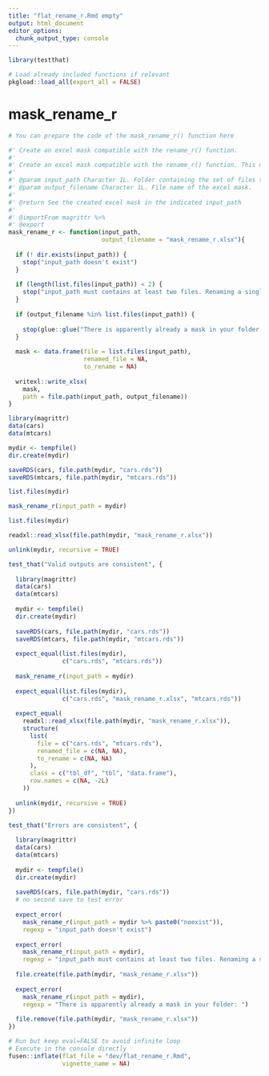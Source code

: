 ```yaml
---
title: "flat_rename_r.Rmd empty"
output: html_document
editor_options: 
  chunk_output_type: console
---
```


```r
library(testthat)
```

```r
# Load already included functions if relevant
pkgload::load_all(export_all = FALSE)
```

# mask_rename_r
    
```r
# You can prepare the code of the mask_rename_r() function here
```
  
```r
#' Create an excel mask compatible with the rename_r() function. 
#' 
#' Create an excel mask compatible with the rename_r() function. This must be used on a collection of files, i.e stored within the same folder. 
#' 
#' @param input_path Character 1L. Folder containing the set of files to rename
#' @param output_filename Character 1L. File name of the excel mask.
#'
#' @return See the created excel mask in the indicated input_path
#' 
#' @importFrom magrittr %>% 
#' @export
mask_rename_r <- function(input_path, 
                          output_filename = "mask_rename_r.xlsx"){
    
  if (! dir.exists(input_path)) {
    stop("input_path doesn't exist")
  }
  
  if (length(list.files(input_path)) < 2) {
    stop("input_path must contains at least two files. Renaming a single file with this function is not worth it.")
  }
  
  if (output_filename %in% list.files(input_path)) {
    
    stop(glue::glue("There is apparently already a mask in your folder: {output_filename}. Maybe you should complete it and run the rename_r() function."))
  }
  
  mask <- data.frame(file = list.files(input_path), 
                     renamed_file = NA, 
                     to_rename = NA)
  
  writexl::write_xlsx(
    mask, 
    path = file.path(input_path, output_filename))
}
```
  
```r
library(magrittr)
data(cars)
data(mtcars)

mydir <- tempfile()
dir.create(mydir)

saveRDS(cars, file.path(mydir, "cars.rds"))
saveRDS(mtcars, file.path(mydir, "mtcars.rds"))

list.files(mydir)

mask_rename_r(input_path = mydir)

list.files(mydir)

readxl::read_xlsx(file.path(mydir, "mask_rename_r.xlsx"))

unlink(mydir, recursive = TRUE)
```
  
```r
test_that("Valid outputs are consistent", {
  
  library(magrittr)
  data(cars)
  data(mtcars)
  
  mydir <- tempfile()
  dir.create(mydir)
  
  saveRDS(cars, file.path(mydir, "cars.rds"))
  saveRDS(mtcars, file.path(mydir, "mtcars.rds"))
  
  expect_equal(list.files(mydir), 
               c("cars.rds", "mtcars.rds"))
  
  mask_rename_r(input_path = mydir)
  
  expect_equal(list.files(mydir), 
               c("cars.rds", "mask_rename_r.xlsx", "mtcars.rds"))
  
  expect_equal(
    readxl::read_xlsx(file.path(mydir, "mask_rename_r.xlsx")),
    structure(
      list(
        file = c("cars.rds", "mtcars.rds"),
        renamed_file = c(NA, NA),
        to_rename = c(NA, NA)
      ),
      class = c("tbl_df", "tbl", "data.frame"),
      row.names = c(NA, -2L)
    ))
  
  unlink(mydir, recursive = TRUE)
})

test_that("Errors are consistent", {
  
  library(magrittr)
  data(cars)
  data(mtcars)
  
  mydir <- tempfile()
  dir.create(mydir)
  
  saveRDS(cars, file.path(mydir, "cars.rds"))
  # no second save to test error
  
  expect_error(
    mask_rename_r(input_path = mydir %>% paste0("noexist")),
    regexp = "input_path doesn't exist")
  
  expect_error(
    mask_rename_r(input_path = mydir), 
    regexp = "input_path must contains at least two files. Renaming a single file with this function is not worth it.")
  
  file.create(file.path(mydir, "mask_rename_r.xlsx"))
  
  expect_error(
    mask_rename_r(input_path = mydir),
    regexp = "There is apparently already a mask in your folder: ")
  
  file.remove(file.path(mydir, "mask_rename_r.xlsx"))
})
```


```r
# Run but keep eval=FALSE to avoid infinite loop
# Execute in the console directly
fusen::inflate(flat_file = "dev/flat_rename_r.Rmd", 
               vignette_name = NA)
```

